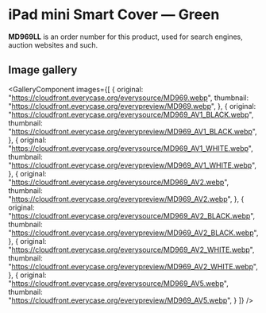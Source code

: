 
# iPad mini Smart Cover — Green

<Callout type='info' emoji='👉🏻'>**MD969LL** is an order number for this product, used for search engines, auction websites and such.</Callout>

## Image gallery

<GalleryComponent
    images={[
      {
        original: "https://cloudfront.everycase.org/everysource/MD969.webp",
        thumbnail: "https://cloudfront.everycase.org/everypreview/MD969.webp",
      },
      {
        original: "https://cloudfront.everycase.org/everysource/MD969_AV1_BLACK.webp",
        thumbnail: "https://cloudfront.everycase.org/everypreview/MD969_AV1_BLACK.webp",
      },
      {
        original: "https://cloudfront.everycase.org/everysource/MD969_AV1_WHITE.webp",
        thumbnail: "https://cloudfront.everycase.org/everypreview/MD969_AV1_WHITE.webp",
      },
      {
        original: "https://cloudfront.everycase.org/everysource/MD969_AV2.webp",
        thumbnail: "https://cloudfront.everycase.org/everypreview/MD969_AV2.webp",
      },
      {
        original: "https://cloudfront.everycase.org/everysource/MD969_AV2_BLACK.webp",
        thumbnail: "https://cloudfront.everycase.org/everypreview/MD969_AV2_BLACK.webp",
      },
      {
        original: "https://cloudfront.everycase.org/everysource/MD969_AV2_WHITE.webp",
        thumbnail: "https://cloudfront.everycase.org/everypreview/MD969_AV2_WHITE.webp",
      },
      {
        original: "https://cloudfront.everycase.org/everysource/MD969_AV5.webp",
        thumbnail: "https://cloudfront.everycase.org/everypreview/MD969_AV5.webp",
      }
    ]}
  />
